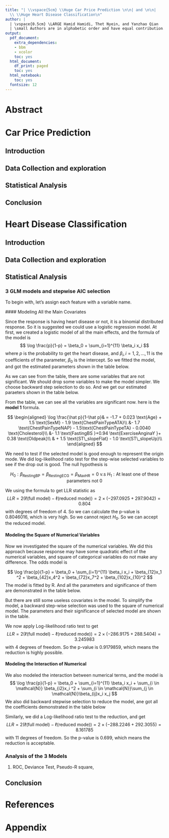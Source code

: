 ```yaml
---
title: "| \\vspace{5cm} \\Huge Car Price Prediction \n\n| and \n\n|
  \\ \\Huge Heart Disease Classification\n"
author: |
  | \vspace{0.5cm} \LARGE Hamid Hamidi, Thet Nyein, and Yanzhao Qian
  | \small Authors are in alphabetic order and have equal contribution.
output:
  pdf_document:
    extra_dependencies:
    - bbm
    - xcolor
    toc: yes
  html_document:
    df_print: paged
    toc: yes
  html_notebook:
    toc: yes
  fontsize: 12
---
```

\pagebreak
\pagebreak



\centering
\raggedright
\newpage
\tableofcontents




# Abstract
# Car Price Prediction
## Introduction
## Data Collection and exploration
## Statistical Analysis
## Conclusion

# Heart Disease Classification

## Introduction

## Data Collection and exploration

## Statistical Analysis

### 3 GLM models and stepwise AIC selection

To begin with, let's assign each feature with a variable name.




\begin{tabular}{ |p{2.3cm}|p{3cm}|p{9cm}|p{0.7cm}|  }
 \hline
 \multicolumn{4}{|c|}{Data Dictionary} \\
 \hline
 Variable Name & Definition & Explanation & Vari- able name\\
 \hline
    Age   &   age of the patient    &   years   &   $x_1$   \\ 
   Sex   &   sex of the patient   &   M: Male, F: Female   &   $x_2$   \\ 
   ChestPainType   &   chest pain type   &   TA: Typical Angina, ATA: Atypical Angina, NAP: Non-Anginal Pain, ASY: Asymptomatic   &   $x_3$   \\ 
   RestingBP   &   resting blood pressure    &   mm Hg   &   $x_4$   \\ 
   Cholesterol   &   serum cholesterol   &   1: if FastingBS > 120 mg/dl, 0: otherwise   &   $x_5$   \\ 
   FastingBS   &   fasting blood sugar   &   Normal: Normal, ST: having ST-T wave abnormality (T wave inversions and/or ST elevation or depression of > 0.05 mV), LVH: showing probable or definite left ventricular hypertrophy by Estes' criteria   &   $x_6$   \\ 
   RestingECG   &   resting electrocardiogram results   &   Numeric value between 60 and 202   &   $x_7$   \\ 
   MaxHR   &   maximum heart rate achieved   &   Y: Yes, N: No   &   $x_8$   \\ 
   ExerciseAngina   &    exercise-induced angina    &   Numeric value measured in depression   &   $x_9$   \\ 
   Oldpeak   &   oldpeak = ST    &   Numeric value measured in depression   &   $x_{10}$   \\ 
   ST\_Slope   &   the slope of the peak exercise ST segment    &   Up: upsloping, Flat: flat, Down: downsloping   &   $x_{11}$   \\ 
   HeartDisease   &   output class   &   1: heart disease, 0: Normal   &   $y$   \\ 

 \hline
 \end{tabular}
 
 #### Modeling All the Main Covariates
 
 Since the response is having heart disease or not, it is a binomial distributed response. So it is suggested we could use a logistic regression model.
 At first, we created a logistic model of all the main effects, and the formula of the model is
$$
\log \frac{p}{1-p} = \beta_0 + \sum_{i=1}^{11} \beta_i x_i
$$
where $p$ is the probability to get the heart disease, and $\beta_i, i = 1,2, \dots, 11$ is the coefficients of the parameter, $\beta_0$ is the intercept. 
So we fitted the model, and got the estimated parameters shown in the table below. 


\begin{center}
\begin{tabular}{|l|c|c|c|}
 \hline
 & Estimate & Pr(>|z|) & significance\\ 
 \hline
(Intercept) & -1.16 & 0.411 & not significant\\ 
Age & 0.0166 & 0.21 & not significant\\ 
SexM & 1.47 & 1.6e-07 & ***\\ 
ChestPainTypeATA & -1.83 & 2.03e-08 & ***\\ 
ChestPainTypeNAP & -1.69 & 2.34e-10 & ***\\ 
ChestPainTypeTA & -1.49 & 0.00058 & *\\ 
RestingBP & 0.00419 & 0.485 & not significant\\ 
Cholesterol & -0.00411 & 0.000154 & *\\ 
FastingBS & 1.14 & 3.59e-05 & **\\ 
RestingECGNormal & -0.177 & 0.515 & not significant\\ 
RestingECGST & -0.269 & 0.443 & not significant\\ 
MaxHR & -0.00429 & 0.393 & not significant\\ 
ExerciseAnginaY & 0.9 & 0.000231 & *\\ 
Oldpeak & 0.381 & 0.00131 & .\\ 
ST\_SlopeFlat & 1.45 & 0.000703 & *\\ 
ST\_SlopeUp & -0.994 & 0.0272 & .\\
 \hline
 \end{tabular} 
\end{center}
As we can see from the table, there are some variables that are not significant. We should drop some variables to make the model simpler. We choose backward step selection to do so. 
And we get our estimated paraeters shown in the table below.

\begin{center}
\begin{tabular}{|l|c|c|c|}
 \hline
 & Estimate & Pr(>|z|) & significance\\ 
 \hline
(Intercept) & -1.72 & 0.0436 & .\\ 
Age & 0.0231 & 0.0518 & not significant\\ 
SexM & 1.47 & 1.36e-07 & ***\\ 
ChestPainTypeATA & -1.86 & 8.89e-09 & ***\\ 
ChestPainTypeNAP & -1.72 & 6.13e-11 & ***\\ 
ChestPainTypeTA & -1.49 & 0.000494 & *\\ 
Cholesterol & -0.00398 & 0.000106 & *\\ 
FastingBS & 1.13 & 3.41e-05 & **\\ 
ExerciseAnginaY & 0.936 & 8.21e-05 & **\\ 
Oldpeak & 0.377 & 0.00121 & .\\ 
ST\_SlopeFlat & 1.46 & 0.000654 & *\\ 
ST\_SlopeUp & -1.03 & 0.0211 & .\\
 \hline
 \end{tabular} 
\end{center}
 
From the table, we can see all the variables are significant now.  here is the **model 1** formula.

$$
\begin{aligned}
\log \frac{\hat p}{1-\hat p}& = -1.7  + 0.023 \text{Age} + 1.5 \text{SexM} - 1.9 \text{ChestPainTypeATA}\\ 
&- 1.7 \text{ChestPainTypeNAP} - 1.5\text{ChestPainTypeTA} - 0.0040 \text{Cholesterol}\\
&- 1.1 \text{FastingBS }+0.94 \text{ExerciseAnginaY }+ 0.38 \text{Oldpeak}\\
& + 1.5 \text{ST\_slopeFlat} - 1.0 \text{ST\_slopeUp}\\
\end{aligned}
$$


We need to test if the selected model is good enough to represent the origin mode. We did log-likelihood ratio test for the step-wise selected variables to see if the drop out is good. 
The null hypothesis is 

$$
H_0: \beta_\text{RestingBP} = \beta_\text{RestingECG} = \beta_\text{MaxHR} =0 \text{  v.s } H_1: \text{At least one of these parameters not 0}
$$

We using the formula to get LLR statistic as
$$
LLR = 2(\ell(\text{full model}) - \ell(\text{reduced mode})) = 2\times(-297.0925 +297.9042) =0.804
$$
with degrees of freedom of 4. So we can calculate the p-value is 0.8046016, which is very high. So we cannot reject $H_0$. So we can accept the reduced model.


#### Modeling the Square of Numerical Variables 

Now we investigated the square of the numerical variables. We did this approach because response may have some quadratic effect of the numerical variables, and square of categorical variables do not make any difference. The odds model is 

$$
\log \frac{p}{1-p} = \beta_0 + \sum_{i=1}^{11} \beta_i x_i + \beta_{12}x_1 ^2 + \beta_{42}x_4^2 + \beta_{72}x_7^2 + \beta_{102}x_{10}^2
$$
The model is fitted by R. And all the parameters and significance of them are demonstrated in the table below.

\begin{center}
\begin{tabular}{|l|c|c|c|}
\hline
  & Estimate & Pr(>|z|) & significance\\
\hline
(Intercept) & 3.34e+00 & 4.96e-01 & not significant\\
Age & -2.90e-02 & 7.86e-01 & not significant\\
SexM & 1.49e+00 & 2.00e-07 & ***\\
ChestPainTypeATA & -1.71e+00 & 2.00e-07 & ***\\
ChestPainTypeNAP & -1.68e+00 & 0.00e+00 & ***\\
ChestPainTypeTA & -1.38e+00 & 2.31e-03 & .\\
RestingBP & -2.86e-02 & 5.47e-01 & not significant\\
Cholesterol & -1.16e-02 & 2.87e-05 & **\\
FastingBS & 1.08e+00 & 1.73e-04 & *\\
RestingECGNormal & -1.65e-01 & 5.53e-01 & not significant\\
RestingECGST & -2.96e-01 & 4.10e-01 & not significant\\
MaxHR & -2.29e-02 & 5.81e-01 & not significant\\
ExerciseAnginaY & 1.08e+00 & 2.09e-05 & **\\
Oldpeak & -3.04e-01 & 3.33e-01 & not significant\\
ST\_SlopeFlat & 1.77e+00 & 1.12e-04 & *\\
ST\_SlopeUp & -7.29e-01 & 1.26e-01 & not significant\\
I(MaxHR\textasciicircum{}2) & 7.45e-05 & 6.24e-01 & not significant\\
I(Age\textasciicircum{}2) & 4.72e-04 & 6.37e-01 & not significant\\
I(Oldpeak\textasciicircum{}2) & 2.67e-01 & 1.96e-02 & .\\
I(RestingBP\textasciicircum{}2) & 1.20e-04 & 4.95e-01 & not significant\\
I(Cholesterol\textasciicircum{}2) & 2.17e-05 & 2.22e-03 & .\\
\hline
\end{tabular}
\end{center}

But there are still some useless covariates in the model. To simplify the model, a backward step-wise selection was used to the square of numerical model. The parameters and their significance of selected model are shown in the table.

\begin{center}
\begin{tabular}{|l|c|c|c|}
\hline
  & Estimate & Pr(>|z|) & significance\\
  \hline
(Intercept) & -1.05e+00 & 1.25e-01 & not significant\\
SexM & 1.50e+00 & 1.00e-07 & ***\\
ChestPainTypeATA & -1.72e+00 & 1.00e-07 & ***\\
ChestPainTypeNAP & -1.68e+00 & 0.00e+00 & ***\\
ChestPainTypeTA & -1.37e+00 & 1.98e-03 & .\\
Cholesterol & -1.18e-02 & 9.90e-06 & ***\\
FastingBS & 1.05e+00 & 2.10e-04 & *\\
ExerciseAnginaY & 1.02e+00 & 1.92e-05 & **\\
ST\_SlopeFlat & 1.74e+00 & 1.20e-04 & *\\
ST\_SlopeUp & -7.23e-01 & 1.22e-01 & not significant\\
I(Age\textasciicircum{}2) & 2.22e-04 & 4.77e-02 & .\\
I(Oldpeak\textasciicircum{}2) & 1.70e-01 & 2.21e-04 & *\\
I(Cholesterol\textasciicircum{}2) & 2.24e-05 & 1.44e-03 & .\\
\hline
\end{tabular}
\end{center}

We now apply Log-likelihood ratio test to get
$$
LLR = 2(\ell(\text{full model}) - \ell(\text{reduced mode})) = 2\times(-286.9175 +288.5404) =3.245983
$$
with 4 degrees of freedom. So the p-value is 0.9179859, which means the reduction is highly possible.

#### Modeling the Interaction of Numerical
We also modeled the interaction between numerical terms, and the model is 
$$
\log \frac{p}{1-p} = \beta_0 + \sum_{i=1}^{11} \beta_i x_i + \sum_{i \in \mathcal{N}}
\beta_{i2}x_i ^2 + \sum_{i \in \mathcal{N}}\sum_{j \in \mathcal{N}}\beta_{ij}x_i x_j
$$
We also did backward stepwise selection to reduce the model, ane got all the coefficients demonstrated in the table below 

\begin{center}
\begin{tabular}{|l|c|c|c|}
\hline
  & Estimate & Pr(>|z|) & significance\\
  \hline
(Intercept) & -1.950000 & 1.29e-01 & not significant\\
Age & 0.021300 & 9.17e-02 & not significant\\
SexM & 1.420000 & 4.00e-07 & ***\\
ChestPainTypeATA & -1.810000 & 0.00e+00 & ***\\
ChestPainTypeNAP & -1.660000 & 0.00e+00 & ***\\
ChestPainTypeTA & -1.450000 & 9.97e-04 & *\\
Cholesterol & -0.003860 & 2.71e-04 & *\\
FastingBS & 1.200000 & 1.44e-05 & **\\
MaxHR & 0.000751 & 8.97e-01 & not significant\\
ExerciseAnginaY & 0.993000 & 6.60e-05 & **\\
Oldpeak & 0.668000 & 3.73e-01 & not significant\\
ST\_SlopeFlat & 1.810000 & 7.59e-05 & **\\
ST\_SlopeUp & -0.732000 & 1.20e-01 & not significant\\
I(Oldpeak\textasciicircum{}2) & 0.324000 & 6.27e-03 & .\\
MaxHR:Oldpeak & -0.007750 & 1.42e-01 & not significant\\
\hline
\end{tabular}
\end{center}

Similarly, we did a Log-likelihood ratio test to the reduction, and get
$$
LLR = 2(\ell(\text{full model}) - \ell(\text{reduced mode})) = 2\times(-288.2246 +292.3055) =8.161785
$$
with 11 degrees of freedom. So the p-value is 0.699, which means the reduction is acceptable. 

### Analysis of the 3 Models

1. ROC, Deviance Test, Pseudo-R square, 

## Conclusion

# References
# Appendix

